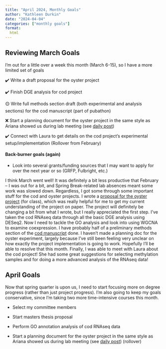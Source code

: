 ```yaml
---
title: "April 2024, Monthly Goals"
author: "Kathleen Durkin"
date: "2024-04-04"
categories: ["monthly goals"]
format:
  html
---
```


## Reviewing March Goals

I'm out for a little over a week this month (March 6-15), so I have a more limited set of goals

✔️ Write a draft proposal for the oyster project

✔️ Finish DGE analysis for cod project

🟡 Write full methods section draft (both experimental and analysis sections) for the cod manuscript (part of pubathon)

❌ Start a planning document for the oyster project in the same style as Ariana showed us during lab meeting (see [daily post](/posts/daily_logs/2024/February_2024_posts.qmd#february-2024-20))

✔️ Connect with Laura to get details on the cod project's experimental setup/implementation (Rollover from February)

#### Back-burner goals (again)

-   Look into several grants/funding sources that I may want to apply for over the next year or so (GRFP, Fulbright, etc.)

I think March went well! It was definitely a bit less productive that February -- I was out for a bit, and Spring Break-related lab absences meant some work was slowed down. Regardless, I got some through some important stuff for the cod and oyster projects. I wrote a [proposal for the oyster project](https://docs.google.com/document/d/1MRz_vSXEINmXkxV1CS9xZRQf1_rR_5IEXXyaJmXxYcg/edit) (for class), which was really helpful for me to get my current understanding of the project on paper. The project will definitely be changing a bit from what I wrote, but I really appreciated the first step. I've taken the cod RNAseq data through all the basic DGE analysis using DESeq2. Now I need to tackle the GO analysis and look into using WGCNA to examine coexpression. I have probably half of a preliminary methods section of the [cod manuscript](https://docs.google.com/document/d/1CrTyvBxRCPPmQ5h3x3-Bhh3-2bV7tBmfjbXUyEb7ufs/edit) done. I haven't made a planning doc for the oyster experiment, largely because I've still been feeling very unclear on how exactly the project implementation is going to work. Hopefully I'll be able to resolve that this month. Finally, I was able to meet with Laura about the cod project! She had some great suggestions for selecting methylation samples and for doing a more advanced analysis of the RNAseq data!

## April Goals

Now that spring quarter is upon us, I need to start focusing more on degree progress (rather than just project progress). I'm also going to keep my goals conservative, since I'm taking two more time-intensive courses this month.

-   Select my committee members

-   Start masters thesis proposal

-   Perform GO annotation analysis of cod RNAseq data

-   Start a planning document for the oyster project in the same style as Ariana showed us during lab meeting (see [daily post](/posts/daily_logs/2024/February_2024_posts.qmd#february-2024-20)) (rollover)
